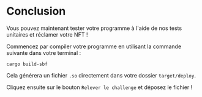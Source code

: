 # Conclusion

Vous pouvez maintenant tester votre programme à l'aide de nos tests unitaires et réclamer votre NFT !

Commencez par compiler votre programme en utilisant la commande suivante dans votre terminal :

```
cargo build-sbf
```

Cela générera un fichier `.so` directement dans votre dossier `target/deploy`.

Cliquez ensuite sur le bouton `Relever le challenge` et déposez le fichier !